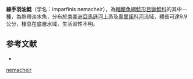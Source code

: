 {{Speciesbox
| name = 線手羽油鯰
| image = 
| image_width = 250px
| status = NE
| status_system = IUCN3.1
| genus = Imparfinis
| species = nemacheir
| authority = Eigenmann & Fisher, 1916
| synonyms = *''Nannorhamdia nemacheir'',Eigenmann & Fisher, 1916
}}

'''線手羽油鯰'''（学名：Imparfinis nemacheir），為[[輻鰭魚綱|輻鰭魚綱]][[鯰形目|鯰形目]][[鼬鯰科|鼬鯰科]]的其中一[[種|種]]，為熱帶淡水魚，分布於[[南美洲|南美洲]][[亞馬遜河|亞馬遜河]]上游及[[奧里諾科河|奧里諾科河]]流域，體長可達9.9公分，棲息在底層水域，生活習性不明。

==参考文献==
*{{FishBase_species|genus=Imparfinis|species=nemacheir |year=2015|month=6}}
{{Taxonbar|from=Q6430292}}

[[Category:羽油鯰屬|nemacheir]]